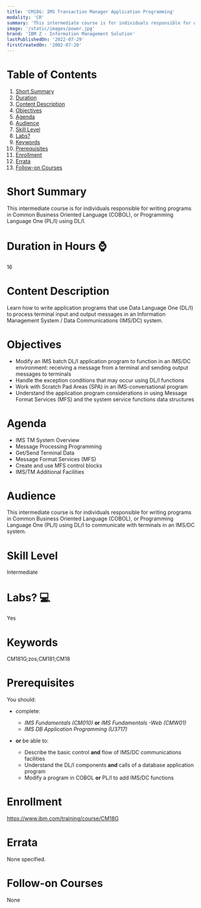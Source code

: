 ```yaml
---
title: 'CM18G: IMS Transaction Manager Application Programming'
modality: 'CR'
summary: 'This intermediate course is for individuals responsible for writing programs in Common Business Oriented Language (COBOL), or Programming Language One (PL/I) using DL/I.'
image: '/static/images/power.jpg'
brand: 'IBM Z - Information Management Solution'
lastPublishedOn: '2022-07-29'
firstCreatedOn: '2002-07-20'
---
```

# Table of Contents
1.  [Short Summary](#short-summary)
2.  [Duration](#duration-in-hours-)
3.  [Content Description](#content-description)
4.  [Objectives](#objectives)
5.  [Agenda](#agenda)
6.  [Audience](#audience)
7.  [Skill Level](#skill-level)
8.  [Labs?](#labs-)
9.  [Keywords](#keywords)
10. [Prerequisites](#prerequisites)
11. [Enrollment](#enrollment)
12. [Errata](#errata)
13. [Follow-on Courses](#follow-on-courses)

# Short Summary
This intermediate course is for individuals responsible for writing programs in Common Business Oriented Language (COBOL), or Programming Language One (PL/I) using DL/I.

# Duration in Hours ⌚
16

# Content Description
Learn how to write application programs that use Data Language One (DL/I) to process terminal input and output messages in an Information Management System / Data Communications (IMS/DC) system.



# Objectives
* Modify an IMS batch DL/I application program to function in an IMS/DC environment: receiving a message from a terminal and sending output messages to terminals
* Handle the exception conditions that may occur using DL/I functions
* Work with Scratch Pad Areas (SPA) in an IMS-conversational program
* Understand the application program considerations in using Message Format Services (MFS) and the system service functions data structures


# Agenda
* IMS TM System Overview
* Message Processing Programming
* Get/Send Terminal Data
* Message Format Services (MFS)
* Create and use MFS control blocks
* IMS/TM Additional Facilities


# Audience
This intermediate course is for individuals responsible for writing programs in Common Business Oriented Language (COBOL), or Programming Language One (PL/I) using DL/I to communicate with terminals in an IMS/DC system.



# Skill Level
Intermediate        

# Labs? 💻
Yes

# Keywords
CM181G;zos;CM181;CM18

# Prerequisites
You should:


* complete:
	+ *IMS Fundamentals (CM010)* **or** *IMS Fundamentals -Web (CMW01)*
	+ *IMS DB Application Programming (U3717)*


* **or** be able to:
	+ Describe the basic control **and** flow of IMS/DC communications facilities
	+ Understand the DL/I components **and** calls of a database application program
	+ Modify a program in COBOL **or** PL/I to add IMS/DC functions


# Enrollment
https://www.ibm.com/training/course/CM18G

# Errata
None specified.

# Follow-on Courses
None

